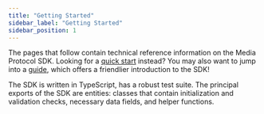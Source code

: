 ```yaml
---
title: "Getting Started"
sidebar_label: "Getting Started"
sidebar_position: 1
---
```


The pages that follow contain technical reference information on the Media Protocol SDK. Looking for a [quick start](../guides/quick-start) instead? You may also want to jump into a [guide](../guides/fetching-deals), which offers a friendlier introduction to the SDK!

The SDK is written in TypeScript, has a robust test suite. The principal exports of the SDK are entities: classes that contain initialization and validation checks, necessary data fields, and helper functions.